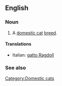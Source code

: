 ==English==

===Noun===
{{en-noun|sg=[[Ragdoll]] [[cat]]}}

# A [[domestic cat]] [[breed]].

====Translations====
{{top}}
*Italian: [[gatto Ragdoll]]
{{mid}}

{{bottom}}

===See also===
{{Wikipedia|Ragdoll}}
{{commonscat|Ragdoll cats}}

[[Category:Domestic cats]]